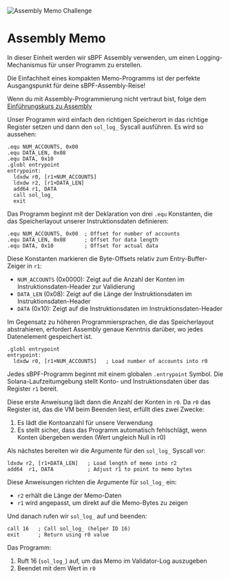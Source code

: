 
![Assembly Memo Challenge](/graphics/challenge-banners/assembly-memo.png)

# Assembly Memo

In dieser Einheit werden wir sBPF Assembly verwenden, um einen Logging-Mechanismus für unser Programm zu erstellen.

Die Einfachheit eines kompakten Memo-Programms ist der perfekte Ausgangspunkt für deine sBPF-Assembly-Reise!

Wenn du mit Assembly-Programmierung nicht vertraut bist, folge dem [Einführungskurs zu Assembly](/de/courses/introduction-to-assembly)

<ArticleSection name="Program Design" id="program-design" level="h2" />

Unser Programm wird einfach den richtigen Speicherort in das richtige Register setzen und dann den `sol_log_` Syscall ausführen. Es wird so aussehen:

```sbpf
.equ NUM_ACCOUNTS, 0x00
.equ DATA_LEN, 0x08
.equ DATA, 0x10
.globl entrypoint
entrypoint:
  ldxdw r0, [r1+NUM_ACCOUNTS]
  ldxdw r2, [r1+DATA_LEN]
  add64 r1, DATA
  call sol_log_
  exit
```

<ArticleSection name="Memory Offsets" id="memory-offsets" level="h2" />

Das Programm beginnt mit der Deklaration von drei `.equ` Konstanten, die das Speicherlayout unserer Instruktionsdaten definieren:

```sbpf
.equ NUM_ACCOUNTS, 0x00  ; Offset for number of accounts
.equ DATA_LEN, 0x08      ; Offset for data length
.equ DATA, 0x10          ; Offset for actual data
```

Diese Konstanten markieren die Byte-Offsets relativ zum Entry-Buffer-Zeiger in `r1`:
- `NUM_ACCOUNTS` (0x0000): Zeigt auf die Anzahl der Konten im Instruktionsdaten-Header zur Validierung
- `DATA_LEN` (0x08): Zeigt auf die Länge der Instruktionsdaten im Instruktionsdaten-Header
- `DATA` (0x10): Zeigt auf die Instruktionsdaten im Instruktionsdaten-Header

Im Gegensatz zu höheren Programmiersprachen, die das Speicherlayout abstrahieren, erfordert Assembly genaue Kenntnis darüber, wo jedes Datenelement gespeichert ist.

<ArticleSection name="Entrypoint and Initial Validation" id="entrypoint-and-validations" level="h2" />

```sbpf
.globl entrypoint
entrypoint:
  ldxdw r0, [r1+NUM_ACCOUNTS]   ; Load number of accounts into r0
```

Jedes sBPF-Programm beginnt mit einem globalen `.entrypoint` Symbol. Die Solana-Laufzeitumgebung stellt Konto- und Instruktionsdaten über das Register `r1` bereit.

Diese erste Anweisung lädt dann die Anzahl der Konten in `r0`. Da `r0` das Register ist, das die VM beim Beenden liest, erfüllt dies zwei Zwecke:
1. Es lädt die Kontoanzahl für unsere Verwendung
2. Es stellt sicher, dass das Programm automatisch fehlschlägt, wenn Konten übergeben werden (Wert ungleich Null in r0)

<ArticleSection name="Sol Log Syscall" id="sol-log-syscall" level="h2" />

Als nächstes bereiten wir die Argumente für den `sol_log_` Syscall vor:

```sbpf
ldxdw r2, [r1+DATA_LEN]   ; Load length of memo into r2
add64  r1, DATA           ; Adjust r1 to point to memo bytes
```

Diese Anweisungen richten die Argumente für `sol_log_` ein:
- `r2` erhält die Länge der Memo-Daten
- `r1` wird angepasst, um direkt auf die Memo-Bytes zu zeigen

Und danach rufen wir `sol_log_` auf und beenden:

```sbpf
call 16   ; Call sol_log_ (helper ID 16)
exit      ; Return using r0 value
```

<ArticleSection name="Fazit" id="conclusion" level="h2" />

Das Programm:
1. Ruft 16 (`sol_log_`) auf, um das Memo im Validator-Log auszugeben
2. Beendet mit dem Wert in `r0`